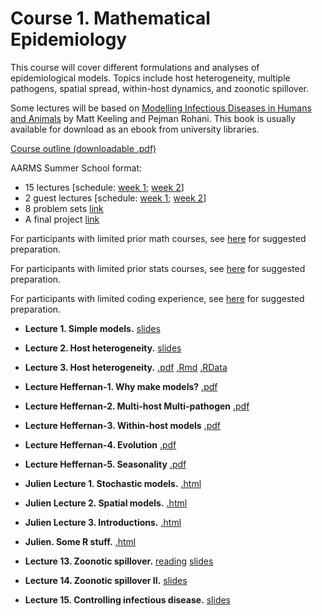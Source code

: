 # Course 1. Mathematical Epidemiology {#course1 .unnumbered}

This course will cover different formulations and analyses of epidemiological models. Topics include host heterogeneity, multiple pathogens, spatial spread, within-host dynamics, and zoonotic spillover.

Some lectures will be based on [Modelling Infectious Diseases in Humans and Animals](http://www.modelinginfectiousdiseases.org/) by Matt Keeling and Pejman Rohani. This book is usually available for download as an ebook from university libraries.


[Course outline (downloadable .pdf)](https://github.com/ahurford/aarms-summer-school/blob/main/syllabi/MATH%206115%20Mathematical%20Epidemiology%20Final.pdf)

AARMS Summer School format:

- 15 lectures [schedule: [week 1](#week1); [week 2](#week2)]
- 2 guest lectures [schedule: [week 1](#week1); [week 2](#week2)]
- 8 problem sets [link](#mathepiprobs)
- A final project [link](#projects)

For participants with limited prior math courses, see [here](#prep) for suggested preparation.

For participants with limited prior stats courses, see [here](#prepstats) for suggested preparation.

For participants with limited coding experience, see [here](#prepcoding) for suggested preparation.

- **Lecture 1. Simple models.** [slides](https://github.com/ahurford/ss-amy-greer/blob/main/August%2020_2023/Simple%20Models/Lecture%201_Simple%20Epi%20Models_Greer_handouts.pdf)

- **Lecture 2. Host heterogeneity.** [slides](https://github.com/ahurford/ss-amy-greer/blob/main/August%2020_2023/Heterogeneity%20Part%201/Greer_Heterogeneity_Part1_handouts.pdf)

- **Lecture 3. Host heterogeneity.** [.pdf](August 21_2023/Heterogeneity Part 2/Greer_Heterogenity-Exercise_Part2.pdf) [.Rmd](https://github.com/ahurford/ss-amy-greer/blob/main/August%2021_2023/Heterogeneity%20Part%202/Heterogenity%20Exercise_Part2.Rmd) [.RData](https://github.com/ahurford/ss-amy-greer/blob/main/August%2021_2023/Heterogeneity%20Part%202/data.RData)

- **Lecture Heffernan-1. Why make models?** [.pdf](Jane-AARMS_why_make_models.pdf)

- **Lecture Heffernan-2. Multi-host Multi-pathogen** [.pdf](Jane-slides-multihost-multipath.pdf)

- **Lecture Heffernan-3. Within-host models** [.pdf](Jane-AARMS_summerschool_inhost.pdf)

- **Lecture Heffernan-4. Evolution** [.pdf](Jane-slides-evolution.pdf)

- **Lecture Heffernan-5. Seasonality** [.pdf](Jane-slides-seasonality.pdf)

- **Julien Lecture 1. Stochastic models.** [.html](2023-08-24-AARMS-stochastic.html)

- **Julien Lecture 2. Spatial models.** [.html](2023-08-24-AARMS-spatial.html)

- **Julien Lecture 3. Introductions.** [.html](2023-08-25-AARMS-spatial.html)

- **Julien. Some R stuff.** [.html](2023-08-AARMS-intro-R-data-solvingODE.html)

- **Lecture 13. Zoonotic spillover.** [reading](https://royalsocietypublishing.org/doi/10.1098/rstb.2018.0435) [slides](https://github.com/ahurford/ss-amy-greer/blob/main/August%2027_2023/Zoonotic%20spillover/Greer_Spillover_Part1_handout.pdf)

- **Lecture 14. Zoonotic spillover II.** [slides](https://github.com/ahurford/ss-amy-greer/blob/main/August%2027_2023/Zoonotic%20spillover/Greer_Spillover_Part2_handout.pdf)

- **Lecture 15. Controlling infectious disease.**  [slides](https://github.com/ahurford/ss-amy-greer/blob/main/August%2029_2023/Controlling%20Infectious%20Diseases/GREER_Controlling%20ID_handouts.pdf)


